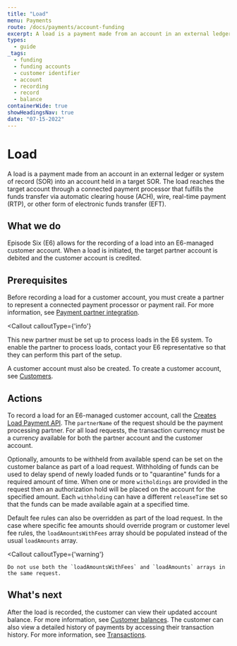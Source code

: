 ```yaml
---
title: "Load"
menu: Payments
route: /docs/payments/account-funding
excerpt: A load is a payment made from an account in an external ledger or SOR into an account.
types: 
  - guide
_tags:
  - funding
  - funding accounts
  - customer identifier
  - account
  - recording
  - record
  - balance
containerWide: true
showHeadingsNav: true
date: "07-15-2022"
---
```



# Load

A load is a payment made from an account in an external ledger or system of record (SOR) into an account held in a target SOR. The load reaches the target account through a connected payment processor that fulfills the funds transfer via automatic clearing house (ACH), wire, real-time payment (RTP), or other form of electronic funds transfer (EFT).

## What we do

Episode Six (E6) allows for the recording of a load into an E6-managed customer account. When a load is initiated, the target partner account is debited and the customer account is credited.

## Prerequisites

Before recording a load for a customer account, you must create a partner to represent a connected payment processor or payment rail. For more information, see [Payment partner integration](/docs/payments/payment-partner-integration).

<Callout
  calloutType={'info'}
>
This new partner must be set up to process loads in the E6 system. To enable the partner to process loads, contact your E6 representative so that they can perform this part of the setup.
</Callout>

A customer account must also be created. To create a customer account, see [Customers](/docs/customers/customers).

## Actions

To record a load for an E6-managed customer account, call the [Creates Load Payment API](/tech-specs/payments/fund/api?#operation/net.e6tech.h3.middletier.api.v1.partner.commerce2.MerchantAPI_load_POST). The `partnerName` of the request should be the payment processing partner. For all load requests, the transaction currency must be a currency available for both the partner account and the customer account.

Optionally, amounts to be withheld from available spend can be set on the customer balance as part of a load request. Withholding of funds can be used to delay spend of newly loaded funds or to "quarantine" funds for a required amount of time. When one or more `witholdings` are provided in the request then an authorization hold will be placed on the account for the specified amount. Each `withholding` can have a different `releaseTime` set so that the funds can be made available again at a specified time.

Default fee rules can also be overridden as part of the load request. In the case where specific fee amounts should override program or customer level fee rules, the `loadAmountsWithFees` array should be populated instead of the usual `loadAmounts` array.

<Callout
    calloutType={'warning'}
>
    Do not use both the `loadAmountsWithFees` and `loadAmounts` arrays in the same request.
</Callout>

## What's next

After the load is recorded, the customer can view their updated account balance. For more information, see [Customer balances](/docs/balances/customer-balances). The customer can also view a detailed history of payments by accessing their transaction history. For more information, see [Transactions](/docs/transactions/transactions).
